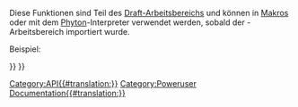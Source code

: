 <languages/>
{{VeryImportantMessage|(November 2018) Diese Information kann unvollständig und veraltet sein. Für die letzte API siehe die (engl.) [https://www.freecadweb.org/api autogenerierte API-Dokumentation].}}

Diese Funktionen sind Teil des [[Draft Workbench/de|Draft-Arbeitsbereichs]] und können in [[macros/de|Makros]] oder mit dem [[Python/de|Phyton]]-Interpreter verwendet werden, sobald der {{incode|Draft}}-Arbeitsbereich importiert wurde.

Beispiel:
{{Code|code=
import FreeCAD, Draft

myrect = Draft.makeRectangle(4, 3)
mydistance = FreeCAD.Vector(2, 2, 0)
Draft.move(myrect, mydistance)
}}

{{APIFunction|cut|FreeCAD.Object, FreeCAD.Object|Returns a cut object made from the difference of the 2 given objects. The original objects get hidden.|The newly created object}}
{{APIFunction|extrude|FreeCAD.Object, Vector|Extrudes the given object in the direction given by the vector. The original object gets hidden.|The newly created object}}
{{APIFunction|formatObject|FreeCAD.Object, [FreeCAD.Object]|This function applies to the given target object the current properties set on the Draft toolbar (line color and line width), or copies the properties of a second object if provided. It also places the object in construction group if the construction button is pressed.|Nothing}}
{{APIFunction|fuse|FreeCAD.Object, FreeCAD.Object|Returns an object made from the union of the 2 given objects. If the objects are coplanar, a special Draft Wire is used, otherwise the final object is a standard Part fuse.|The newly created object}}
{{APIFunction|getDraftPath|[string]|Returns the user or system path where the Draft module is running from. If a subpath or a filename is supplied, the full path to the subpath inside the Draft module is returned.|A file path}}
{{APIFunction|getGroupContents|list|Scans recursively the given list for groups. If groups are encountered, their contents are appended to the list.|A list of FreeCAD Objects}}
{{APIFunction|getRealName|string|Strips the trailing numbers from an object name.|The stripped object name}}
{{APIFunction|getSelection| |Returns the current FreeCAD selection.|The current FreeCAD selection.}}
{{APIFunction|makeCircle|radius, [placement], [facemode], [startangle], [endangle]|Creates a circle object with given radius. If a placement is given, it is used. If facemode is False, the circle is shown as a wireframe, otherwise as a face. If startangle AND endangle are given (in degrees), they are used and the object appears as an arc.|The newly created object.}}
{{APIFunction|makeDimension|Vector, Vector, [Vector] or FreeCAD.Object, int, int, [Vector]|Creates a Dimension object measuring distance between first and second vectors, with the dimension line passign through the third vector if provided. The current line width and color from the Draft toolbar will be used. Instead of 2 vectors, you can also pass a FreeCAD object, and two integers (and optionally a vector where the dimension line must pass). In that case, the dimension will be associated with the object, and measure two of its vertices, indicated by the two given indice numbers.|The newly created object.}}
{{APIFunction|makeLine|Vector, Vector|Creates a line between the two given vectors. The current line width and color from the Draft toolbar will be used.|The newly created object.}}
{{APIFunction|makeRectangle|length, width, [placement], [facemode]|Creates a Rectangle object with length in X direction and height in Y direction. If a placement is given, it is used. If facemode is False, the rectangle is shown as a wireframe, otherwise as a face. The current line width and color from the Draft toolbar will be used.|The newly created object.}}
{{APIFunction|makeText|string or list, [Vector], [screenmode]|Creates a Text object, at the given point if a vector is provided, containing the string or the strings given in the list, one string by line. The current color from the Draft toolbar and the text height and font specified in preferences are used. If screenmode is True, the text always faces the view direction, otherwise it lies on the XY plane.|The newly created object.}}
{{APIFunction|makeWire|list or Part.Wire, [closed], [placement], [facemode]|Creates a DWire object from the given list of vectors or from the given Wire. If closed is True or if first and last points are identical, the wire is closed. If facemode is True (and wire is closed), the wire will appear filled. The current line width and color from the Draft toolbar will be used.|A new Draft DWire (not a Part Wire).}}
{{APIFunction|move|FreeCAD.Object or list, Vector, [copymode]|Moves the given object or the objects contained in the given list in the direction and distance indicated by the given vector. If copymode is True, the actual objects are not moved, but copies are created instead.|The object(s) (or their copies if copymode was True).}}
{{APIFunction|precision| |Returns the precision value from Draft user settings.|An integer.}}
{{APIFunction|rotate|FreeCAD.Object or list, angle, [center], [axis] ,[copymode]|Rotates the given object or the objects contained in the given list with the given angle around the given center if provided, using axis as a rotation axis. If axis is omitted, the rotation will be around the vertical Z axis. If copymode is True, the actual objects are not moved, but copies are created instead.|The objects (or their copies).}}
{{APIFunction|scale|FreeCAD.Object or list, vector, [center], [copymode]|Scales the given object or the objects contained in the given list with a scale factors defined by the given vector (in X, Y and Z directions) around the given center if provided. If copymode is True, the actual objects are not moved, but copies are created instead.|The objects (or their copies).}}
{{APIFunction|select|FreeCAD.Object|Deselects everything and selects only the passed object|Nothing.}}
{{APIFunction|shapify|FreeCAD.Object|Transforms a parametric shape object into non-parametric.|The new object.}}
{{APIFunction|draftify|FreeCAD.Object or list|Turns the given object or each object of the given list into Draft parametric wires.|Nothing.}}
{{APIFunction|getSVG|FreeCAD.Object, [linemodifier], [textmodifier], [(u,v)]|Creates a SVG representation of the given object. The linemodifier attribute is a scale factor (in percents) for line width, and textmodifier for text size. You can also optionally provide a tuple of vectors to define a projection plane, otherwise the geometry will be projected on the XY plane.|a string containing a SVG representation of the given object.}}

{{Draft Tools navi{{#translation:}}}}
{{Userdocnavi{{#translation:}}}}
[[Category:API{{#translation:}}]]
[[Category:Poweruser Documentation{{#translation:}}]]

{{clear}}